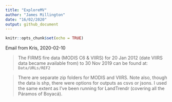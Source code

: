 ```yaml
---
title: "ExploreMV"
author: "James Millington"
date: "16/02/2020"
output: github_document
---
```



```r
knitr::opts_chunk$set(echo = TRUE)
```

Email from Kris, 2020-02-10

> The FIRMS fire data (MODIS C6 & VIIRS) for 20 Jan 2012 (date VIIRS data became available from) to 30 Nov 2019 can be found at: `Data/URLs/REF2`

> There are separate zip folders for MODIS and VIIRS. Note also, though the data is shp, there were options for outputs as csvs or jsons. I used the same extent as I’ve been running for LandTrendr (covering all the Páramos of Boyacá).


